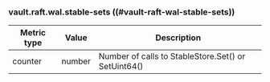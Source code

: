 ### vault.raft.wal.stable-sets ((#vault-raft-wal-stable-sets))

Metric type | Value   | Description
----------- | ------- | -----------
counter     | number  | Number of calls to StableStore.Set() or SetUint64()
